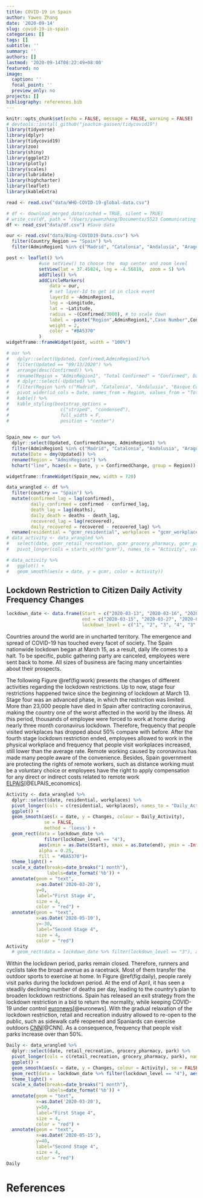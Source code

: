 ```yaml
---
title: COVID-19 in Spain
author: Yawen Zhang
date: '2020-09-14'
slug: covid-19-in-spain
categories: []
tags: []
subtitle: ''
summary: ''
authors: []
lastmod: '2020-09-14T08:22:49+08:00'
featured: no
image:
  caption: ''
  focal_point: ''
  preview_only: no
projects: []
bibliography: references.bib
---
```


```r
knitr::opts_chunk$set(echo = FALSE, message = FALSE, warning = FALSE)
# devtools::install_github("joachim-gassen/tidycovid19")
library(tidyverse)
library(dplyr)
library(tidycovid19)
library(zoo)
library(shiny)
library(ggplot2)
library(plotly)
library(scales)
library(lubridate)
library(highcharter)
library(leaflet)
library(kableExtra)
```


```r
read <- read.csv("data/WHO-COVID-19-global-data.csv")
```


```r
# df <- download_merged_data(cached = TRUE, silent = TRUE)
# write_csv(df, path = "/Users/yawenzhang/Documents/5523 Communicating with data/my-blog-yawenzhang9701/content/post/Spain_COVID19/data/df.csv")
df <- read_csv("data/df.csv") #Save data
```




```r
our <- read.csv("data/Bing-COVID19-Data.csv") %>%
  filter(Country_Region == "Spain") %>%
  filter(AdminRegion1 %in% c("Madrid", "Catalonia", "Andalusia", "Aragon", "Basque Country", "Valencia", "Castilla Leon", "Castile-La Mancha" ,"Balearic Islands" ,"Murcia", "Galicia", "Canary Islands", "Navarre", "Extremadura", "Cantabria", "La Rioja", "Asturias", "Melilla", "Ceuta"))
```



```r

post <- leaflet() %>%
            #use setView() to choose the  map center and zoom level
            setView(lat = 37.45824, lng = -4.56819,  zoom = 5) %>%
            addTiles() %>%
            addCircleMarkers(
                data = our,
                # set layer-Id to get id in click event
                layerId = ~AdminRegion1, 
                lng = ~Longitude,
                lat = ~Latitude,
                radius = ~(Confirmed/3000), # to scale down
                label = ~paste("Region",AdminRegion1,",Case Number",Confirmed), #  show label name when mouse hovers
                weight = 2,
                color = "#BA5370"
            )
widgetframe::frameWidget(post, width = "100%")
```

```r
# our %>%
#   dplyr::select(Updated, Confirmed,AdminRegion1)%>%
#   filter(Updated == "09/13/2020") %>%
#   arrange(desc(Confirmed)) %>%
#   rename(Region = "AdminRegion1", "Total Confirmed" = "Confirmed", Date = "Updated") %>%
#   # dplyr::select(-Updated) %>%
#   filter(Region %in% c("Madrid", "Catalonia", "Andalusia", "Basque Country", "Valencia", "Castilla Leon")) %>%
#   pivot_wider(id_cols = Date, names_from = Region, values_from = "Total Confirmed") %>%
#   kable() %>%
#   kable_styling(bootstrap_options =
#                   c("striped", "condensed"),
#                   full_width = F,
#                   position = "center")
  
```



```r
Spain_new <- our %>%
  dplyr::select(Updated, ConfirmedChange, AdminRegion1) %>%
  filter(AdminRegion1 %in% c("Madrid", "Catalonia", "Andalusia", "Aragon", "Basque Country", "Valencia", "Castilla Leon", "Castile-La Mancha", "Balearic Islands" ,"Murcia", "Galicia", "Canary Islands", "Navarre", "Extremadura", "Cantabria", "La Rioja", "Asturias", "Melilla", "Ceuta")) %>%
  mutate(Date = dmy(Updated)) %>%
  rename(Region = "AdminRegion1") %>%
  hchart("line", hcaes(x = Date, y = ConfirmedChange, group = Region))

widgetframe::frameWidget(Spain_new, width = 720)
```










```r
data_wrangled <- df %>%
  filter(country == "Spain") %>%
  mutate(confirmed_lag = lag(confirmed),
         daily_confirmed = confirmed - confirmed_lag,
         death_lag = lag(deaths),
         daily_death = deaths - death_lag,
         recovered_lag = lag(recovered),
         daily_recovered = recovered - recovered_lag) %>%
  rename(residential = "gcmr_residential", workplaces = "gcmr_workplaces", retail_recreation = "gcmr_retail_recreation", grocery_pharmacy = "gcmr_grocery_pharmacy", park = "gcmr_parks", public_station = "gcmr_transit_stations")
# data_activity <- data_wrangled %>%
#   select(date, gcmr_retail_recreation, gcmr_grocery_pharmacy, gcmr_parks, gcmr_transit_stations, gcmr_workplaces, gcmr_residential) %>% 
#   pivot_longer(cols = starts_with("gcmr"), names_to = "Activity", values_to = "gcmr")
```

```r
# data_activity %>%
#   ggplot() +
#   geom_smooth(aes(x = date, y = gcmr, color = Activity))
```



## Lockdown Restriction to Citizen Daily Activity Frequency Changes

```r
lockdown_date <- data.frame(Start = c("2020-03-13", "2020-03-16", "2020-03-28", "2020-04-04", "2020-04-13", "2020-04-18", "2020-05-01", "2020-05-02", "2020-05-11"), 
                            end = c("2020-03-15", "2020-03-27", "2020-04-03", "2020-04-12", "2020-04-17", "2020-04-30", "2020-05-01", "2020-05-10", "now"), 
                            lockdown_level = c("1", "2", "3", "4", "3", "4", "3", "2", "1" ))
```

Countries around the world are in uncharted territory. The emergence and spread of COVID-19 has touched every facet of society. The Spain nationwide lockdown began at March 15, as a result, daily life comes to a halt. To be specific, public gathering party are canceled, employees were sent back to home. All sizes of business are facing many uncertainties about their prospects. 
  


The following Figure \@ref(fig:work) presents the changes of different activities regarding the lockdown restrictions. Up to now, stage four restrictions happened twice since the beginning of lockdown at March 13. Stage four was an advanced phase, in which the restriction was limited. More than 23,000 people have died in Spain after contracting coronavirus, making the country one of the worst affected in the world by the illness. At this period, thousands of employee were forced to work at home during nearly three month coronavirus lockdown. Therefore, frequency that people visited workplaces has dropped about 50% compare with before. After the fourth stage lockdown restriction ended, employees allowed to work in the physical workplace and frequency that people visit workplaces increased, still lower than the average rate. Remote working caused by coronavirus has made many people aware of the convenience. Besides, Spain government are protecting the rights of remote workers, such as distance working must be a voluntary choice or employees have the right to apply compensation for any direct or indirect costs related to remote work [ELPAIS](https://english.elpais.com/economy_and_business/2020-06-26/flexible-schedules-and-covered-expenses-spain-drafts-bill-protecting-the-rights-of-remote-workers.htmla)[@ELPAIS_economics].





```r
Activity <- data_wrangled %>%
  dplyr::select(date, residential, workplaces) %>%
  pivot_longer(cols = c(residential, workplaces), names_to = "Daily_Activity", values_to = "Changes") %>%
  ggplot() +
  geom_smooth(aes(x = date, y = Changes, colour = Daily_Activity), 
              se = FALSE, 
              method = 'loess') +
  geom_rect(data = lockdown_date %>% 
              filter(lockdown_level == "4"), 
            aes(xmin = as.Date(Start), xmax = as.Date(end), ymin = -Inf, ymax = Inf), 
            alpha = 0.25, 
            fill = "#BA5370")+
  theme_light() +
  scale_x_date(breaks=date_breaks("1 month"),
               labels=date_format('%b')) +
  annotate(geom = "text", 
           x=as.Date('2020-03-20'), 
           y=0, 
           label="First Stage 4", 
           size = 4, 
           color = "red") +
  annotate(geom = "text", 
           x=as.Date('2020-05-10'), 
           y=-30, 
           label="Second Stage 4", 
           size = 4, 
           color = "red")
Activity
  # geom_rect(data = lockdown_date %>% filter(lockdown_level == "3"), aes(xmin = as.Date(Start), xmax = as.Date(end), ymin = -Inf, ymax = Inf),alpha = 0.25, fill = "#BA5370")
```





Within the lockdown period, parks remain closed. Therefore, runners and cyclists take the broad avenue as a racetrack. Most of them transfer the outdoor sports to exercise at home. In Figure \@ref(fig:daily), people rarely visit parks during the lockdown period. At the end of April, it has seen a steadily declining number of deaths per day, leading to the country's plan to broaden lockdown restrictions. Spain has released an exit strategy from the lockdown restriction in a bid to return the normality, while keeping COVID-19 under control [euronews](https://www.euronews.com/2020/04/29/coronavirus-spain-reveals-four-stage-plan-to-de-escalate-from-covid-19-lockdown)[@euronews]. With the gradual relaxation of the lockdown restriction, retail and recreation industry allowed to re-open to the public, such as sidewalk café reopened and Spaniards can exercise outdoors [CNN](https://www.cnn.com/2020/05/02/europe/spain-lockdown-coronavirus-exercise-intl/index.html)[@CNN]. As a consequence, frequency that people visit parks increase over than 50%. 




```r
Daily <- data_wrangled %>%
  dplyr::select(date, retail_recreation, grocery_pharmacy, park) %>%
  pivot_longer(cols = c(retail_recreation, grocery_pharmacy, park), names_to = "Activity", values_to = "Changes") %>%
  ggplot() +
  geom_smooth(aes(x = date, y = Changes, colour = Activity), se = FALSE, method = 'loess') +
  geom_rect(data = lockdown_date %>% filter(lockdown_level == "4"), aes(xmin = as.Date(Start), xmax = as.Date(end), ymin = -Inf, ymax = Inf),alpha = 0.25, fill = "#BA5370") +
  theme_light() +
  scale_x_date(breaks=date_breaks("1 month"),
               labels=date_format('%b')) +
  annotate(geom = "text", 
           x=as.Date('2020-03-20'), 
           y=50, 
           label="First Stage 4", 
           size = 4, 
           color = "red") +
  annotate(geom = "text", 
           x=as.Date('2020-05-15'), 
           y=40, 
           label="Second Stage 4", 
           size = 4, 
           color = "red")
Daily
```












# References
